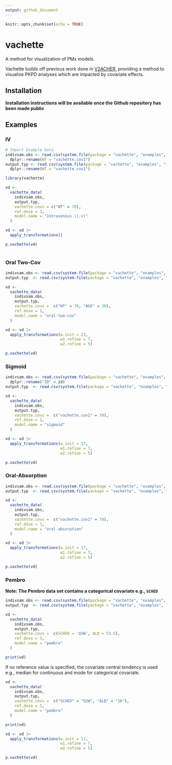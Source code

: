 ```yaml
---
output: github_document
---
```


```r
knitr::opts_chunk$set(echo = TRUE)
```

# vachette
A method for visualization of PMx models.

Vachette builds off previous work done in [V2ACHER](https://ascpt.onlinelibrary.wiley.com/doi/10.1002/psp4.12679), providing a method to visualize PKPD analyses which are impacted by covariate effects.

## Installation

**Installation instructions will be available once the Github repository has been made public**

## Examples

### IV

```r
# Import Example Data
indivsam.obs <- read.csv(system.file(package = "vachette", "examples", "iv-obs.csv")) |> 
  dplyr::rename(WT = "vachette.cov1")
output.typ <- read.csv(system.file(package = "vachette", "examples", "iv-typ.csv")) |> 
  dplyr::rename(WT = "vachette.cov1")

library(vachette)

vd <-
  vachette_data(
    indivsam.obs,
    output.typ,
    vachette.covs = c("WT" = 70),
    ref.dose = 1,
    model.name = "Intravenous (i.v)"
  )

vd <- vd |>
  apply_transformations()

p.vachette(vd)
  
```

### Oral Two-Cov 

```r
indivsam.obs <- read.csv(system.file(package = "vachette", "examples", "oral-two-cov-obs.csv"))
output.typ  <- read.csv(system.file(package = "vachette", "examples", "oral-two-cov-typ.csv"))

vd <-
  vachette_data(
    indivsam.obs,
    output.typ,
    vachette.covs =  c("WT" = 70, "AGE" = 30),
    ref.dose = 1,
    model.name = "oral-two-cov"
  )

vd <- vd |>
  apply_transformations(w.init = 23,
                        w1.refine = 7,
                        w2.refine = 5)

p.vachette(vd)

```

### Sigmoid

```r
indivsam.obs <- read.csv(system.file(package = "vachette", "examples", "sigmoid-obs.csv")) |>
  dplyr::rename("ID" = id)
output.typ  <- read.csv(system.file(package = "vachette", "examples", "sigmoid-typ.csv"))

vd <-
  vachette_data(
    indivsam.obs,
    output.typ,
    vachette.covs =  c("vachette.cov1" = 70),
    ref.dose = 1,
    model.name = "sigmoid"
  )

vd <- vd |>
  apply_transformations(w.init = 17,
                        w1.refine = 7,
                        w2.refine = 5)

p.vachette(vd)


```


### Oral-Absorption

```r
indivsam.obs <- read.csv(system.file(package = "vachette", "examples", "oral-absorption-obs.csv"))
output.typ  <- read.csv(system.file(package = "vachette", "examples", "oral-absorption-typ.csv"))

vd <-
  vachette_data(
    indivsam.obs,
    output.typ,
    vachette.covs =  c("vachette.cov1" = 70),
    ref.dose = 1,
    model.name = "oral-absorption"
  )

vd <- vd |>
  apply_transformations(w.init = 17,
                        w1.refine = 7,
                        w2.refine = 5)

p.vachette(vd)

```


### Pembro

**Note: The Pembro data set contains a categorical covariate e.g., `SCHED`**

```r
indivsam.obs <- read.csv(system.file(package = "vachette", "examples", "pembro-obs.csv"))
output.typ  <- read.csv(system.file(package = "vachette", "examples", "pembro-typ.csv"))

vd <-
  vachette_data(
    indivsam.obs,
    output.typ,
    vachette.covs =  c(SCHED = 'Q3W', ALB = 53.5),
    ref.dose = 3,
    model.name = "pembro"
  )

print(vd)

```

If no reference value is specified, the covariate central tendency is used e.g., median for continuous and mode for categorical covariate.

```r
vd <-
  vachette_data(
    indivsam.obs,
    output.typ,
    vachette.covs =  c("SCHED" = "Q2W", "ALB" = "16"),
    ref.dose = 1,
    model.name = "pembro"
  )

print(vd)

```
```r
vd <- vd |>
  apply_transformations(w.init = 17,
                        w1.refine = 7,
                        w2.refine = 5)

p.vachette(vd)
```
